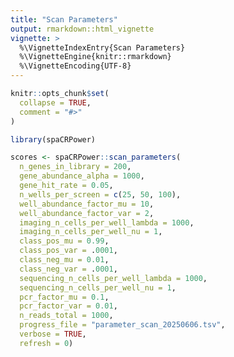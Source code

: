 ```yaml
---
title: "Scan Parameters"
output: rmarkdown::html_vignette
vignette: >
  %\VignetteIndexEntry{Scan Parameters}
  %\VignetteEngine{knitr::rmarkdown}
  %\VignetteEncoding{UTF-8}
---
```


```r
knitr::opts_chunk$set(
  collapse = TRUE,
  comment = "#>"
)
```

```r
library(spaCRPower)
```

```r
scores <- spaCRPower::scan_parameters(
  n_genes_in_library = 200,
  gene_abundance_alpha = 1000,
  gene_hit_rate = 0.05,
  n_wells_per_screen = c(25, 50, 100),
  well_abundance_factor_mu = 10,
  well_abundance_factor_var = 2,
  imaging_n_cells_per_well_lambda = 1000,
  imaging_n_cells_per_well_nu = 1,
  class_pos_mu = 0.99,
  class_pos_var = .0001,
  class_neg_mu = 0.01,
  class_neg_var = .0001,
  sequencing_n_cells_per_well_lambda = 1000,
  sequencing_n_cells_per_well_nu = 1,
  pcr_factor_mu = 0.1,
  pcr_factor_var = 0.01,
  n_reads_total = 1000,
  progress_file = "parameter_scan_20250606.tsv",
  verbose = TRUE,
  refresh = 0)
```
